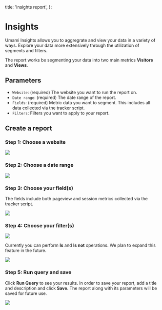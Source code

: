   title: 'Insights report',
};

# Insights

Umami Insights allows you to aggregrate and view your data in a variety of ways.
Explore your data more extensively through the utilization of segments and filters.

The report works be segmenting your data into two main metrics **Visitors** and **Views**.

## Parameters

- `Website`: (required) The website you want to run the report on.
- `Date range`: (required) The date range of the report.
- `Fields`: (required) Metric data you want to segment. This includes all data collected via the tracker script.
- `Filters`: Filters you want to apply to your report.

## Create a report

### Step 1: Choose a website

<img src="/images/cloud/insights-website.png" />

### Step 2: Choose a date range

<img src="/images/cloud/insights-date-range.png" />

### Step 3: Choose your field(s)

The fields include both pageview and session metrics collected via the tracker script.

<img src="/images/cloud/insights-fields.png" />

### Step 4: Choose your filter(s)

<img src="/images/cloud/insights-filter.png" />

Currently you can perform **Is** and **Is not** operations. We plan to expand this feature in the future.

<img src="/images/cloud/insights-filter-form.png" />

### Step 5: Run query and save

Click **Run Query** to see your results. In order to save your report, add a title and description and click **Save**.
The report along with its parameters will be saved for future use.

<img src="/images/cloud/insights-details.png" />
